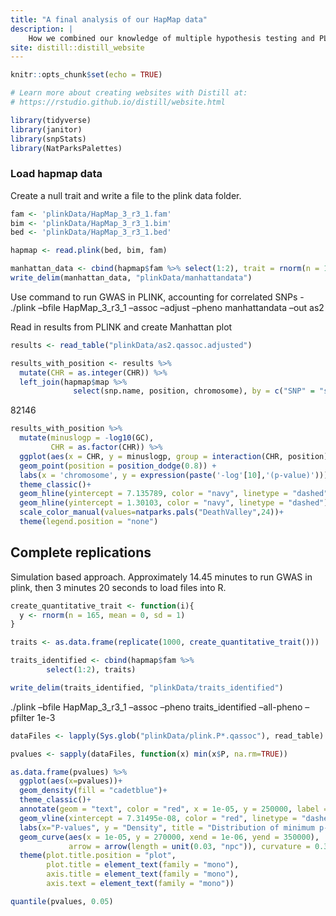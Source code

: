 ```yaml
---
title: "A final analysis of our HapMap data"
description: |
    How we combined our knowledge of multiple hypothesis testing and PLINK results to determine an appropriate significance threshold for our HapMap dataset
site: distill::distill_website
---
```


```r
knitr::opts_chunk$set(echo = TRUE)

# Learn more about creating websites with Distill at:
# https://rstudio.github.io/distill/website.html
```

```r
library(tidyverse)
library(janitor)
library(snpStats)
library(NatParksPalettes)
```

### Load hapmap data

Create a null trait and write a file to the plink data folder.

```r
fam <- 'plinkData/HapMap_3_r3_1.fam'
bim <- 'plinkData/HapMap_3_r3_1.bim'
bed <- 'plinkData/HapMap_3_r3_1.bed'

hapmap <- read.plink(bed, bim, fam)
```

```r
manhattan_data <- cbind(hapmap$fam %>% select(1:2), trait = rnorm(n = 165, mean = 0, sd = 1))
write_delim(manhattan_data, "plinkData/manhattandata")
```

Use command to run GWAS in PLINK, accounting for correlated SNPs
- ./plink --bfile HapMap_3_r3_1 --assoc --adjust --pheno manhattandata --out as2

Read in results from PLINK and create Manhattan plot

```r
results <- read_table("plinkData/as2.qassoc.adjusted")

results_with_position <- results %>%
  mutate(CHR = as.integer(CHR)) %>%
  left_join(hapmap$map %>%
              select(snp.name, position, chromosome), by = c("SNP" = "snp.name", "CHR" = "chromosome"))
```

82146
```r
results_with_position %>%
  mutate(minuslogp = -log10(GC),
         CHR = as.factor(CHR)) %>%
  ggplot(aes(x = CHR, y = minuslogp, group = interaction(CHR, position), color = CHR)) + 
  geom_point(position = position_dodge(0.8)) + 
  labs(x = 'chromosome', y = expression(paste('-log'[10],'(p-value)')))+
  theme_classic()+
  geom_hline(yintercept = 7.135789, color = "navy", linetype = "dashed")+
  geom_hline(yintercept = 1.30103, color = "navy", linetype = "dashed")+
  scale_color_manual(values=natparks.pals("DeathValley",24))+
  theme(legend.position = "none")
```

## Complete replications

Simulation based approach. Approximately 14.45 minutes to run GWAS in plink, then 3 minutes 20 seconds to load files into R. 

```r
create_quantitative_trait <- function(i){
  y <- rnorm(n = 165, mean = 0, sd = 1) 
}

traits <- as.data.frame(replicate(1000, create_quantitative_trait()))

traits_identified <- cbind(hapmap$fam %>%
        select(1:2), traits)

write_delim(traits_identified, "plinkData/traits_identified")
```

./plink --bfile HapMap_3_r3_1 --assoc --pheno traits_identified --all-pheno --pfilter 1e-3

```r
dataFiles <- lapply(Sys.glob("plinkData/plink.P*.qassoc"), read_table)

pvalues <- sapply(dataFiles, function(x) min(x$P, na.rm=TRUE))

as.data.frame(pvalues) %>%
  ggplot(aes(x=pvalues))+
  geom_density(fill = "cadetblue")+
  theme_classic()+
  annotate(geom = "text", color = "red", x = 1e-05, y = 250000, label = "0.05 quantile:\n7.31495e-08", family = "mono", cex = 3)+
  geom_vline(xintercept = 7.31495e-08, color = "red", linetype = "dashed")+
  labs(x="P-values", y = "Density", title = "Distribution of minimum p-values for 1000 replications")+
  geom_curve(aes(x = 1e-05, y = 270000, xend = 1e-06, yend = 350000), 
             arrow = arrow(length = unit(0.03, "npc")), curvature = 0.3, color = "red")+
  theme(plot.title.position = "plot", 
        plot.title = element_text(family = "mono"), 
        axis.title = element_text(family = "mono"), 
        axis.text = element_text(family = "mono"))

quantile(pvalues, 0.05)
```

